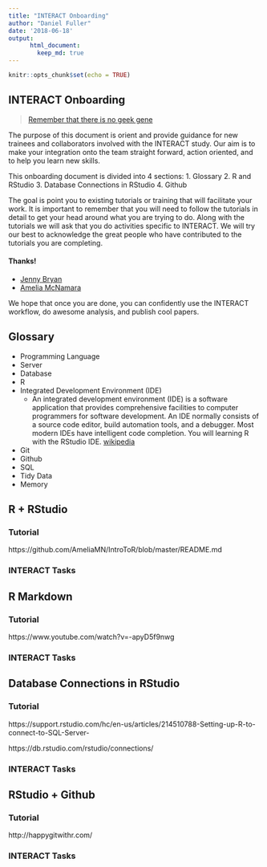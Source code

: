 ```yaml
---
title: "INTERACT Onboarding"
author: "Daniel Fuller"
date: '2018-06-18'
output:
      html_document:
        keep_md: true
---
```


```r
knitr::opts_chunk$set(echo = TRUE)
```

## INTERACT Onboarding

> [Remember that there is no geek gene](http://journals.plos.org/ploscompbiol/article?id=10.1371/journal.pcbi.1006023)

The purpose of this document is orient and provide guidance for new trainees and collaborators involved with the INTERACT study. Our aim is to make your integration onto the team straight forward, action oriented, and to help you learn new skills. 

This onboarding document is divided into 4 sections: 
1. Glossary
2. R and RStudio
3. Database Connections in RStudio
4. Github

The goal is point you to existing tutorials or training that will facilitate your work. It is important to remember that you will need to follow the tutorials in detail to get your head around what you are trying to do. Along with the tutorials we will ask that you do activities specific to INTERACT. We will try our best to acknowledge the great people who have contributed to the tutorials you are completing. 

#### Thanks!

- [Jenny Bryan](https://twitter.com/JennyBryan)
- [Amelia McNamara](https://twitter.com/AmeliaMN)

We hope that once you are done, you can confidently use the INTERACT workflow, do awesome analysis, and publish cool papers. 

## Glossary

- Programming Language
- Server
- Database
- R
- Integrated Development Environment (IDE)
    - An integrated development environment (IDE) is a software application that provides comprehensive facilities to computer programmers for software development. An IDE normally consists of a source code editor, build automation tools, and a debugger. Most modern IDEs have intelligent code completion. You will learning R with the RStudio IDE.  [wikipedia](https://en.wikipedia.org/wiki/Integrated_development_environment)
- Git
- Github
- SQL
- Tidy Data
- Memory

## R + RStudio

### Tutorial

https://github.com/AmeliaMN/IntroToR/blob/master/README.md

### INTERACT Tasks

## R Markdown

### Tutorial
https://www.youtube.com/watch?v=-apyD5f9nwg

### INTERACT Tasks

## Database Connections in RStudio

### Tutorial

https://support.rstudio.com/hc/en-us/articles/214510788-Setting-up-R-to-connect-to-SQL-Server-

https://db.rstudio.com/rstudio/connections/

### INTERACT Tasks

##  RStudio + Github

### Tutorial

http://happygitwithr.com/

### INTERACT Tasks

